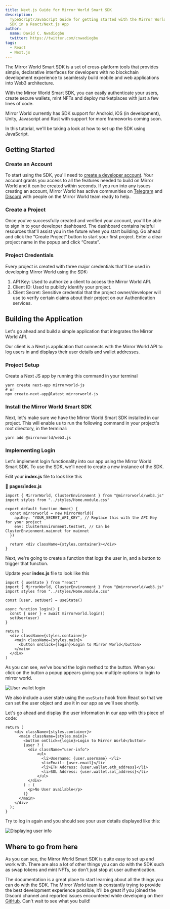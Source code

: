 ```yaml
---
title: Next.js Guide for Mirror World Smart SDK
description:
  TypeScript/JavaScript Guide for getting started with the Mirror World Smart
  SDK in a React/Next.js App
author:
  name: David C. Nwadiogbu
  twitter: https://twitter.com/cnwadiogbu
tags:
  - React
  - Next.js
---
```


The Mirror World Smart SDK is a set of cross-platform tools that provides simple,
declarative interfaces for developers with no blockchain development experience
to seamlessly build mobile and web applications into Web3 architecture.

With the Mirror World Smart SDK, you can easily authenticate your users, create secure wallets,
mint NFTs and deploy marketplaces with just a few lines of code.

Mirror World currently has SDK support for Android, iOS (in development), Unity,
Javascript and Rust with support for more frameworks coming soon.

In this tutorial, we'll be taking a look at how to set up the SDK using
JavaScript.

## Getting Started

### Create an Account

To start using the SDK, you'll need to [create a developer account](https://app.mirrorworld.fun/auth/login).
Your account grants you access to all the features needed to build on Mirror World and it can be
created within seconds. If you run into any issues creating an account, Mirror World has active
communities on [Telegram](https://mirrorworld.fun/telegram) and [Discord](https://mirrorworld.fun/discord)
with people on the Mirror World team ready to help.

### Create a Project

Once you've successfully created and verified your account, you'll be able to
sign in to your developer dashboard. The dashboard contains helpful resources
that'll assist you in the future when you start building. Go ahead and click the
“Create Project” button to start your first project. Enter a clear project name
in the popup and click “Create”.

### Project Credentials

Every project is created with three major credentials that'll be used in developing Mirror World using the SDK:

1. API Key: Used to authorize a client to access the Mirror World API.
2. Client ID: Used to publicly identify your project.
3. Client Secret: Sensitive credential that the project owner/developer will use
   to verify certain claims about their project on our Authentication services.

## Building the Application

Let's go ahead and build a simple application that integrates the Mirror World
API.

Our client is a Next js application that connects with the Mirror World API to
log users in and displays their user details and wallet addresses.

### Project Setup

Create a Next JS app by running this command in your terminal

```shell
yarn create next-app mirrorworld-js
# or
npx create-next-app@latest mirrorworld-js
```

### Install the Mirror World Smart SDK

Next, let's make sure we have the Mirror World Smart SDK installed in our project.
This will enable us to run the following command in your project's root directory, in the terminal:

```shell
yarn add @mirrorworld/web3.js
```

### Implementing Login

Let's implement login functionality into our app using the Mirror World Smart SDK. To
use the SDK, we'll need to create a new instance of the SDK.

Edit your **index.js** file to look like this

📁 **pages/index.js**

```tsx
import { MirrorWorld, ClusterEnvironment } from "@mirrorworld/web3.js"
import styles from "../styles/Home.module.css"

export default function Home() {
  const mirrorworld = new MirrorWorld({
    apiKey: "YOUR_SECRET_API_KEY", // Replace this with the API Key for your project
    env: ClusterEnvironment.testnet, // Can be ClusterEnvionment.mainnet for mainnet
  })

  return <div className={styles.container}></div>
}
```

Next, we're going to create a function that logs the user in, and a button to
trigger that function.

Update your **index.js** file to look like this

```tsx
import { useState } from "react"
import { MirrorWorld, ClusterEnvironment } from "@mirrorworld/web3.js"
import styles from "../styles/Home.module.css"

const [user, setUser] = useState()

async function login() {
  const { user } = await mirrorworld.login()
  setUser(user)
}

return (
  <div className={styles.container}>
    <main className={styles.main}>
      <button onClick={login}>Login to Mirror World</button>
    </main>
  </div>
)
```

As you can see, we've bound the login method to the button. When you click on
the button a popup appears giving you multiple options to login to mirror world.

![User wallet login](https://res.cloudinary.com/xtellar/image/upload/v1665995199/mirror-world/image_hn4dzq.png)

We also include a user state using the `useState` hook from React so that we can
set the user object and use it in our app as we'll see shortly.

Let's go ahead and display the user information in our app with this piece of
code:

```tsx
return (
    <div className={styles.container}>
      <main className={styles.main}>
        <button onClick={login}>Login to Mirror World</button>
        {user ? (
          <div className="user-info">
              <ul>
                <li>Username: {user.username} </li>
                <li>Email: {user.email}</li>
                <li>ETH Address: {user.wallet.eth_address}</li>
                <li>SOL Address: {user.wallet.sol_address}</li>
              </ul>
          </div>
        ) : (
          <p>No User available</p>
        )}
      </main>
    </div>
  );
}
```

Try to log in again and you should see your user details displayed like this:

![Displaying user info](https://res.cloudinary.com/xtellar/image/upload/v1665995203/mirror-world/Untitled_1_n2xrdk.png)

## Where to go from here

As you can see, the Mirror World Smart SDK is quite easy to set up and work with. There
are also a lot of other things you can do with the SDK such as swap tokens and
mint NFTs, so don't just stop at user authentication.

The documentation is a great place to start learning about all the things you
can do with the SDK. The Mirror World team is constantly trying to provide the
best development experience possible, it'll be great if you joined the Discord
channel and reported issues encountered while developing on their
[GitHub](https://github.com/mirrorworld-universe). Can't wait to see what you
build!

